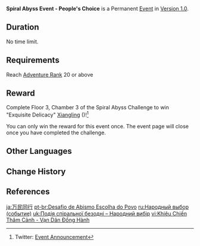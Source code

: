 {{Event
|name              = Spiral Abyss Event - People's Choice
|image             = People's Choice.jpg
|type              = In-Game
|type2             = Indefinite
|time_known        = yes
|time_start        = 2020-09-28 10:00:00
|time_end          = none
|time_start_offset = UTC+8
|link              = https://genshin.hoyoverse.com/en/news/detail/5719
}}
{{Description|You know [[Xiangling]], from [[Wanmin Restaurant]]? The celebrity chef from [[Liyue]] who's always on the lookout for novel ingredients.<br />Well, she was talking about how this underground spiral place must contain a load of goodies you'd never find up here on the surface...<br />It seems she waited till we weren't looking and snuck inside.<br />She's gone deeper than we can get to.<br />So maybe you could bring her back?<br />There's no rush, though, a chef like her would never let herself go hungry.}}
'''Spiral Abyss Event - People's Choice''' is a Permanent [[Event]] in [[Version 1.0]].

==Duration==
No time limit.

==Requirements==
Reach [[Adventure Rank]] 20 or above

==Reward==
Complete Floor 3, Chamber 3 of the Spiral Abyss Challenge to win "Exquisite Delicacy" [[Xiangling]] ({{Pyro}})!<ref>Twitter: [https://twitter.com/GenshinImpact/status/1310580018611924994 Event Announcement]</ref>

You can only win the reward for this event once. The event page will close once you have completed the challenge.
{{Card|Xiangling}}

==Other Languages==
{{Other Languages
|en      = People's Choice
|zhs     = 万民同行
|zhs_rm  = Wànmín Tóngxíng
|zht     = 萬民同行
|zht_rm  = Wànmín Tóngxíng
|zh_tl   = {{Lex|Wanmin|zh}} Journeying Together
|ja      = 万民同行
|ja_rm   = Banmin Doukou{{Assumed}}
|ja_tl   = All People Travelling Together{{Sino}}
|ko      = 만민동행
|ko_rm   = Manmindonghaeng
|ko_tl   = Go With Everybody
|es      = La elección del pueblo
|es_tl   = The Choice of the People
|fr      = Voix du peuple
|fr_tl   = Voice of the People
|ru      = Народный выбор
|ru_tl   = Nation Choice
|th      = ทางเลือกของผู้คน
|th_rm   = Thang Lueak Khong Phukhon
|th_tl   = People's choice
|vi      = Vạn Dân Đồng Hành
|vi_tl   = 
|de      = Gemeinsamer Vorstoß
|de_tl   = Common Advance
|id      = People's Choice
|pt      = Escolha do Povo
|pt_tl   = 
|tr      = İnsanların Seçimi
|tr_tl   = 
|it      = Decisione del popolo
|it_tl   = 
}}

==Change History==
{{Change History|1.0}}

==References==
{{Reflist}}

[[ja:万民同行]]
[[pt-br:Desafio de Abismo Escolha do Povo]]
[[ru:Народный выбор (событие)]]
[[uk:Подія спіральної безодні – Народний вибір]]
[[vi:Khiêu Chiến Thâm Cảnh - Vạn Dân Đồng Hành]]